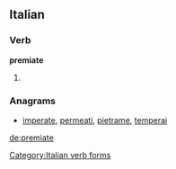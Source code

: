==Italian==

===Verb===
'''premiate'''

# {{form of|[[second-person|Second-person]] [[plural]] [[present subjunctive]]|[[premere#Italian|premere]]|lang=Italian}}

===Anagrams===
* [[imperate#Italian|imperate]], [[permeati#Italian|permeati]], [[pietrame#Italian|pietrame]], [[temperai#Italian|temperai]]
[[Category:Italian verb forms]]

[[de:premiate]]